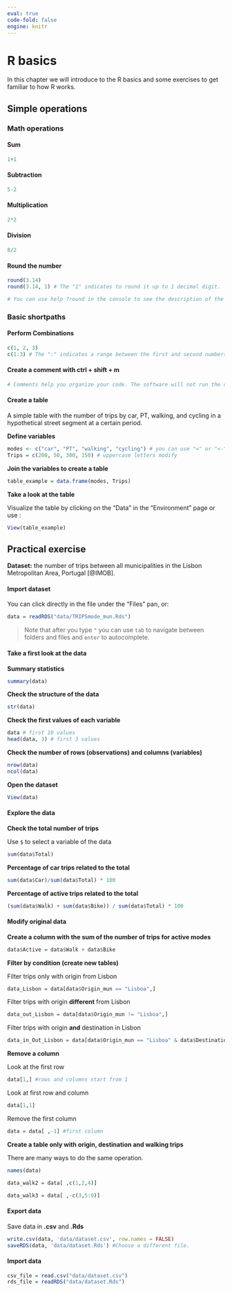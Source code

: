 ```yaml
---
eval: true
code-fold: false
engine: knitr
---
```


# R basics

In this chapter we will introduce to the R basics and some exercises to get familiar to how R works.

## Simple operations

### Math operations

#### **Sum**

```r
1+1
```

#### **Subtraction**

```r
5-2
```

#### **Multiplication**

```r
2*2
```

#### **Division**

```r
8/2
```

#### **Round the number**

```r
round(3.14)
round(3.14, 1) # The "1" indicates to round it up to 1 decimal digit.

# You can use help ?round in the console to see the description of the function. 
```

### Basic shortpaths

#### **Perform Combinations**

```r
c(1, 2, 3)
c(1:3) # The ":" indicates a range between the first and second numbers. 
```

#### **Create a comment with ctrl + shift + m**

```r

# Comments help you organize your code. The software will not run the comment. 
```

#### Create a table

A simple table with the number of trips by car, PT, walking, and cycling in a hypothetical street segment at a certain period.

**Define variables**

```r
modes <- c("car", "PT", "walking", "cycling") # you can use "=" or "<-"
Trips = c(200, 50, 300, 150) # uppercase letters modify

```

**Join the variables to create a table**

```r
table_example = data.frame(modes, Trips)
```

**Take a look at the table**

Visualize the table by clicking on the "Data" in the "Environment" page or use :

```r
View(table_example)
```

## Practical exercise

**Dataset:** the number of trips between all municipalities in the Lisbon Metropolitan Area, Portugal [@IMOB].

#### Import dataset

You can click directly in the file under the "Files" pan, or:

```r
data = readRDS("data/TRIPSmode_mun.Rds")
```

> Note that after you type `"` you can use `tab` to navigate between folders and files and `enter` to autocomplete.

#### Take a first look at the data

**Summary statistics**

```r
summary(data)
```

**Check the structure of the data**

```r
str(data)
```

**Check the first values of each variable**

```r
data # first 10 values
head(data, 3) # first 3 values
```

**Check the number of rows (observations) and columns (variables)**

```r
nrow(data)
ncol(data)
```

**Open the dataset**

```r
View(data)
```

#### Explore the data

**Check the total number of trips**

Use `$` to select a variable of the data

```r
sum(data$Total)
```

**Percentage of car trips related to the total**

```r
sum(data$Car)/sum(data$Total) * 100
```

**Percentage of active trips related to the total**

```r
(sum(data$Walk) + sum(data$Bike)) / sum(data$Total) * 100
```

#### Modify original data

**Create a column with the sum of the number of trips for active modes**

```r
data$Active = data$Walk + data$Bike
```

**Filter by condition (create new tables)**

Filter trips only with origin from Lisbon

```r
data_Lisbon = data[data$Origin_mun == "Lisboa",]
```

Filter trips with origin **different** from Lisbon

```r
data_out_Lisbon = data[data$Origin_mun != "Lisboa",]
```

Filter trips with origin **and** destination in Lisbon

```r
data_in_Out_Lisbon = data[data$Origin_mun == "Lisboa" & data$Destination_mun == "Lisboa",]
```

**Remove a column**

Look at the first row

```r
data[1,] #rows and columns start from 1
```

Look at first row and column

```r
data[1,1]
```

Remove the first column

```r
data = data[ ,-1] #first column
```

**Create a table only with origin, destination and walking trips**

There are many ways to do the same operation.

```r
names(data)
```

```r
data_walk2 = data[ ,c(1,2,4)]
```

```r
data_walk3 = data[ ,-c(3,5:9)]
```

#### Export data

Save data in **.csv** and **.Rds**

```r
write.csv(data, 'data/dataset.csv', row.names = FALSE)
saveRDS(data, 'data/dataset.Rds') #Choose a different file. 
```

#### Import data

```r
csv_file = read.csv("data/dataset.csv")
rds_file = readRDS("data/dataset.Rds")
```
